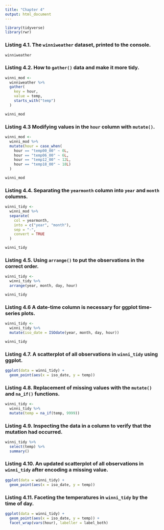 ```yaml
---
title: "Chapter 4"
output: html_document
---
```


```r
library(tidyverse)
library(rwr)
```

### Listing 4.1. The `winniweather` dataset, printed to the console.

```r
winniweather
```

### Listing 4.2. How to `gather()` data and make it more tidy.

```r
winni_mod <- 
  winniweather %>%
  gather(
    key = hour,
    value = temp,
    starts_with("temp")
  )

winni_mod
```

### Listing 4.3 Modifying values in the `hour` column with `mutate()`.

```r
winni_mod <- 
  winni_mod %>%
  mutate(hour = case_when(
    hour == "temp00_00" ~ 0L,
    hour == "temp06_00" ~ 6L,
    hour == "temp12_00" ~ 12L,
    hour == "temp18_00" ~ 18L)
  )

winni_mod
```

### Listing 4.4. Separating the `yearmonth` column into `year` and `month` columns.

```r
winni_tidy <- 
  winni_mod %>%
  separate(
    col = yearmonth,
    into = c("year", "month"),
    sep = "-",
    convert = TRUE
  )

winni_tidy
```

### Listing 4.5. Using `arrange()` to put the observations in the correct order.

```r
winni_tidy <- 
  winni_tidy %>%
  arrange(year, month, day, hour)

winni_tidy
```

### Listing 4.6 A date-time column is necessary for ggplot time-series plots.

```r
winni_tidy <- 
  winni_tidy %>%
  mutate(iso_date = ISOdate(year, month, day, hour))

winni_tidy
```

### Listing 4.7. A scatterplot of all observations in `winni_tidy` using ggplot.

```r
ggplot(data = winni_tidy) +
  geom_point(aes(x = iso_date, y = temp))
```

### Listing 4.8. Replacement of missing values with the `mutate()` and `na_if()` functions.

```r
winni_tidy <-
  winni_tidy %>%
  mutate(temp = na_if(temp, 9999))
```

### Listing 4.9. Inspecting the data in a column to verify that the mutation had occurred.

```r
winni_tidy %>% 
  select(temp) %>%
  summary()
```

### Listing 4.10. An updated scatterplot of all observations in `winni_tidy` after encoding a missing value.

```r
ggplot(data = winni_tidy) +
  geom_point(aes(x = iso_date, y = temp))
```

### Listing 4.11. Faceting the temperatures in `winni_tidy` by the time of day.

```r
ggplot(data = winni_tidy) +
  geom_point(aes(x = iso_date, y = temp)) +
  facet_wrap(vars(hour), labeller = label_both)
```

